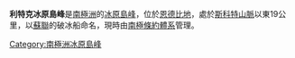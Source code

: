 {{coord|67|36|S|51|40|E|source:GNIS|display=title}}

'''利特克冰原島峰'''是[[南極洲|南極洲]]的[[冰原島峰|冰原島峰]]，位於[[恩德比地|恩德比地]]，處於[[斯科特山脈|斯科特山脈]]以東19公里，以[[蘇聯|蘇聯]]的破冰船命名，現時由[[南極條約體系|南極條約體系]]管理。

{{Antarctica-geo-stub}}
[[Category:南極洲冰原島峰|Category:南極洲冰原島峰]]